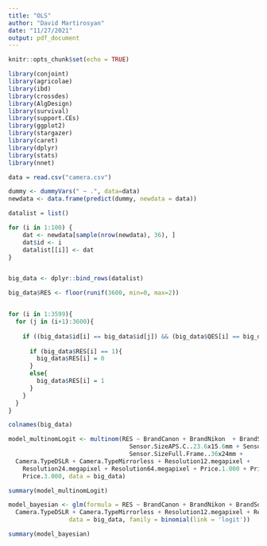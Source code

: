 ---
title: "OLS"
author: "David Martirosyan"
date: "11/27/2021"
output: pdf_document
---

```{r setup, include=FALSE}
knitr::opts_chunk$set(echo = TRUE)
```

```{r}

library(conjoint)
library(agricolae)
library(ibd)
library(crossdes)
library(AlgDesign)
library(survival)
library(support.CEs)
library(ggplot2)
library(stargazer)
library(caret)
library(dplyr)
library(stats)
library(nnet)
```

```{r}

data = read.csv("camera.csv")

dummy <- dummyVars(" ~ .", data=data)
newdata <- data.frame(predict(dummy, newdata = data)) 
```


```{r}

datalist = list()

for (i in 1:100) {
    dat <- newdata[sample(nrow(newdata), 36), ]
    dat$id <- i  
    datalist[[i]] <- dat 
}


big_data <- dplyr::bind_rows(datalist)

big_data$RES <- floor(runif(3600, min=0, max=2))


for (i in 1:3599){
  for (j in (i+1):3600){
    
    if ((big_data$id[i] == big_data$id[j]) && (big_data$QES[i] == big_data$QES[j]) && (big_data$RES[i] == big_data$RES[j])){
      
      if (big_data$RES[i] == 1){
        big_data$RES[i] = 0
      }
      else{
        big_data$RES[i] = 1
      }
    }
  }
}

colnames(big_data)
```
```{r}

model_multinomLogit <- multinom(RES ~ BrandCanon + BrandNikon  + BrandSony +
                                  Sensor.SizeAPS.C..23.6x15.6mm + Sensor.SizeAPS.H..27.9x18.6mm +
                                  Sensor.SizeFull.Frame..36x24mm + 
  Camera.TypeDSLR + Camera.TypeMirrorless + Resolution12.megapixel +
    Resolution24.megapixel + Resolution64.megapixel + Price.1.000 + Price.2.000 +
    Price.3.000, data = big_data)

summary(model_multinomLogit)
```


```{r}

model_bayesian <- glm(formula = RES ~ BrandCanon + BrandNikon + BrandSony + Sensor.SizeAPS.C..23.6x15.6mm + Sensor.SizeAPS.H..27.9x18.6mm + Sensor.SizeFull.Frame..36x24mm + 
  Camera.TypeDSLR + Camera.TypeMirrorless + Resolution12.megapixel + Resolution24.megapixel + Resolution64.megapixel + Price.1.000 + Price.2.000 + Price.3.000,
                 data = big_data, family = binomial(link = 'logit'))

summary(model_bayesian)
```